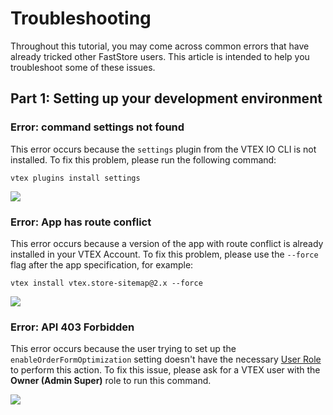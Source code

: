 # Troubleshooting

Throughout this tutorial, you may come across common errors that have already tricked other FastStore users. This article is intended to help you troubleshoot some of these issues.

## Part 1: Setting up your development environment

### Error: command settings not found

This error occurs because the `settings` plugin from the VTEX IO CLI is not installed. To fix this problem, please run the following command:

```
vtex plugins install settings
```

![](/img/tutorials/gatsby/settings-notfound.png)

### Error: App has route conflict

This error occurs because a version of the app with route conflict is already installed in your VTEX Account. To fix this problem, please use the `--force` flag after the app specification, for example:

```shell
vtex install vtex.store-sitemap@2.x --force
```

![](/img/tutorials/gatsby/route-conflict.png)

### Error: API 403 Forbidden

This error occurs because the user trying to set up the `enableOrderFormOptimization` setting doesn't have the necessary [User Role](https://help.vtex.com/en/tutorial/roles--7HKK5Uau2H6wxE1rH5oRbc?&utm_source=autocomplete) to perform this action. To fix this issue, please ask for a VTEX user with the **Owner (Admin Super)** role to run this command.

![](https://vtexhelp.vtexassets.com/assets/docs/src/APIError403___86c58d9a20a4c5ca6880a21a3fca79fd.png)
